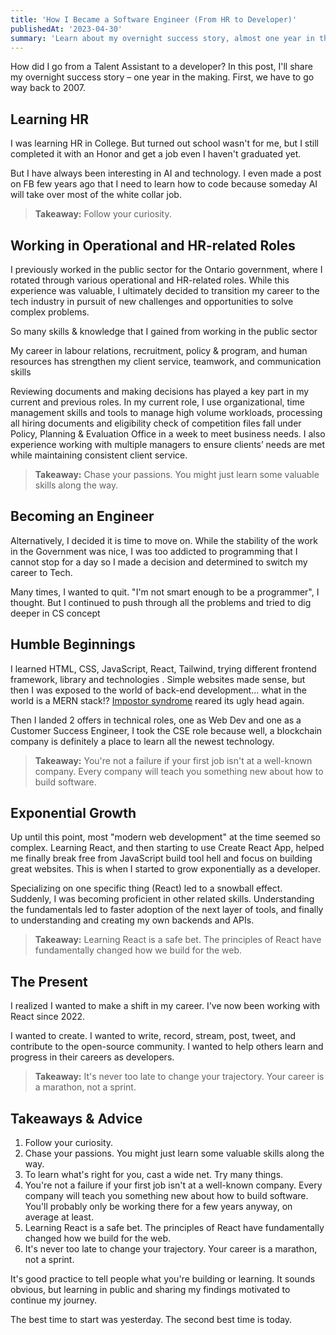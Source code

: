 ```yaml
---
title: 'How I Became a Software Engineer (From HR to Developer)'
publishedAt: '2023-04-30'
summary: 'Learn about my overnight success story, almost one year in the making.'
---
```


How did I go from a Talent Assistant to a developer? In this post, I'll share my overnight success story – one year in the making. First, we have to go way back to 2007.

## Learning HR

I was learning HR in College. But turned out school wasn't for me, but I still completed it with an Honor and get a job even I haven't graduated yet.

But I have always been interesting in AI and technology. I even made a post on FB few years ago that I need to learn how to code because someday AI will take over most of the white collar job.
> **Takeaway:** Follow your curiosity.

## Working in Operational and HR-related Roles

I previously worked in the public sector for the Ontario government, where I rotated through various operational and HR-related roles. While this experience was valuable, I ultimately decided to transition my career to the tech industry in pursuit of new challenges and opportunities to solve complex problems.

So many skills & knowledge that I gained from working in the public sector

My career in labour relations, recruitment, policy & program, and human resources has strengthen my client service, teamwork, and communication skills

Reviewing documents and making decisions has played a key part in my current and previous roles. In my current role, I use organizational, time management skills and tools to manage high volume workloads, processing all hiring documents and eligibility check of competition files fall under Policy, Planning & Evaluation Office in a week to meet business needs. I also experience working with multiple managers to ensure clients’ needs are met while maintaining consistent client service.


> **Takeaway:** Chase your passions. You might just learn some valuable skills along the way.

## Becoming an Engineer

Alternatively, I decided it is time to move on. While the stability of the work in the Government was nice, I was too addicted to programming that I cannot stop for a day so I made a decision and determined to switch my career to Tech.

Many times, I wanted to quit. "I'm not smart enough to be a programmer", I thought. But I continued to push through all the problems and tried to dig deeper in CS concept

## Humble Beginnings

I learned HTML, CSS, JavaScript, React, Tailwind, trying different frontend framework, library and technologies . Simple websites made sense, but then I was exposed to the world of back-end development... what in the world is a MERN stack!? [Impostor syndrome](https://en.wikipedia.org/wiki/Impostor_syndrome) reared its ugly head again.

Then I landed 2 offers in technical roles, one as Web Dev and one as a Customer Success Engineer, I took the CSE role because well, a blockchain company is definitely a place to learn all the newest technology.
> **Takeaway:** You're not a failure if your first job isn't at a well-known company. Every company will teach you something new about how to build software.

## Exponential Growth

Up until this point, most "modern web development" at the time seemed so complex. Learning React, and then starting to use Create React App, helped me finally break free from JavaScript build tool hell and focus on building great websites. This is when I started to grow exponentially as a developer.

Specializing on one specific thing (React) led to a snowball effect. Suddenly, I was becoming proficient in other related skills. Understanding the fundamentals led to faster adoption of the next layer of tools, and finally to understanding and creating my own backends and APIs.

> **Takeaway:** Learning React is a safe bet. The principles of React have fundamentally changed how we build for the web.

## The Present

I realized I wanted to make a shift in my career. I've now been working with React since 2022.

I wanted to create. I wanted to write, record, stream, post, tweet, and contribute to the open-source community. I wanted to help others learn and progress in their careers as developers.

> **Takeaway:** It's never too late to change your trajectory. Your career is a marathon, not a sprint.

## Takeaways & Advice

1. Follow your curiosity.
1. Chase your passions. You might just learn some valuable skills along the way.
1. To learn what's right for you, cast a wide net. Try many things.
1. You're not a failure if your first job isn't at a well-known company. Every company will teach you something new about how to build software. You'll probably only be working there for a few years anyway, on average at least.
1. Learning React is a safe bet. The principles of React have fundamentally changed how we build for the web.
1. It's never too late to change your trajectory. Your career is a marathon, not a sprint.

It's good practice to tell people what you're building or learning. It sounds obvious, but learning in public and sharing my findings motivated to continue my journey.

The best time to start was yesterday. The second best time is today.
